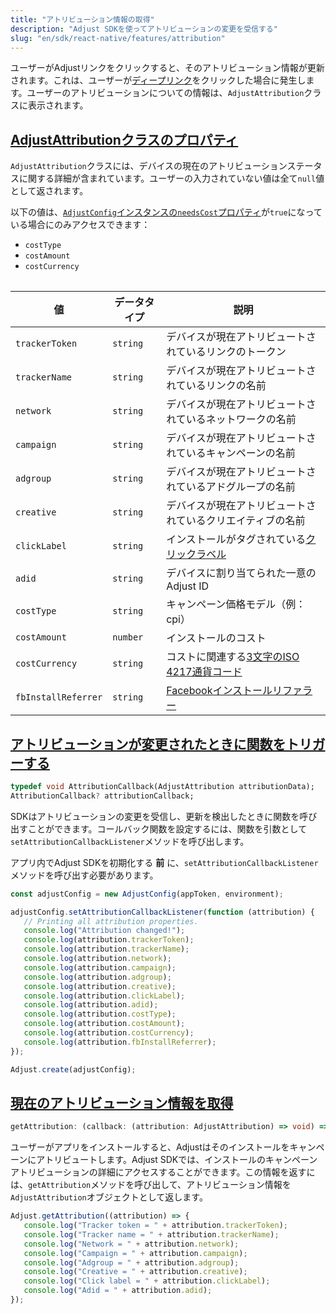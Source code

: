 ```yaml
---
title: "アトリビューション情報の取得"
description: "Adjust SDKを使ってアトリビューションの変更を受信する"
slug: "en/sdk/react-native/features/attribution"
---
```

ユーザーがAdjustリンクをクリックすると、そのアトリビューション情報が更新されます。これは、ユーザーが[ディープリンク](https://help.adjust.com/en/article/deep-links)をクリックした場合に発生します。ユーザーのアトリビューションについての情報は、`AdjustAttribution`クラスに表示されます。

[AdjustAttributionクラスのプロパティ](adjustattribution-class-properties)
----------------------------------------------------------------

`AdjustAttribution`クラスには、デバイスの現在のアトリビューションステータスに関する詳細が含まれています。ユーザーの入力されていない値は全て`null`値として返されます。
<callout type="note"> 

以下の値は、[`AdjustConfig`インスタンスの`needsCost`プロパティ](/en/sdk/react-native/configuration#enable-cost-data-sending)が`true`になっている場合にのみアクセスできます：

* `costType`
* `costAmount`
* `costCurrency`

</Callout> <table> 

|          値          |  データタイプ  |                                          説明                                           |
|---------------------|----------|---------------------------------------------------------------------------------------|
| `trackerToken`      | `string` | デバイスが現在アトリビュートされているリンクのトークン                                                           |
| `trackerName`       | `string` | デバイスが現在アトリビュートされているリンクの名前                                                             |
| `network`           | `string` | デバイスが現在アトリビュートされているネットワークの名前                                                          |
| `campaign`          | `string` | デバイスが現在アトリビュートされているキャンペーンの名前                                                          |
| `adgroup`           | `string` | デバイスが現在アトリビュートされているアドグループの名前                                                          |
| `creative`          | `string` | デバイスが現在アトリビュートされているクリエイティブの名前                                                         |
| `clickLabel`        | `string` | インストールがタグされている[クリックラベル](https://help.adjust.com/en/article/user-rewards)              |
| `adid`              | `string` | デバイスに割り当てられた一意のAdjust ID                                                              |
| `costType`          | `string` | キャンペーン価格モデル（例：cpi）                                                                    |
| `costAmount`        | `number` | インストールのコスト                                                                            |
| `costCurrency`      | `string` | コストに関連する[3文字のISO 4217通貨コード](https://www.iban.com/currency-codes)                      |
| `fbInstallReferrer` | `string` | [Facebookインストールリファラー](https://developers.facebook.com/docs/app-ads/install-referrer/) |

</Table> 

[アトリビューションが変更されたときに関数をトリガーする](trigger-a-function-when-attribution-changes)
--------------------------------------------------------------------------

<codeblock title="プロパティ宣言"> 

```dart
typedef void AttributionCallback(AdjustAttribution attributionData);
AttributionCallback? attributionCallback;
```

</CodeBlock> 

SDKはアトリビューションの変更を受信し、更新を検出したときに関数を呼び出すことができます。コールバック関数を設定するには、関数を引数として`setAttributionCallbackListener`メソッドを呼び出します。
<callout type="important"> 

アプリ内でAdjust SDKを初期化する **前** に、`setAttributionCallbackListener`メソッドを呼び出す必要があります。
</Callout> <codeblock highlight="{range: 3-18}"> 

```jsx
const adjustConfig = new AdjustConfig(appToken, environment);

adjustConfig.setAttributionCallbackListener(function (attribution) {
   // Printing all attribution properties.
   console.log("Attribution changed!");
   console.log(attribution.trackerToken);
   console.log(attribution.trackerName);
   console.log(attribution.network);
   console.log(attribution.campaign);
   console.log(attribution.adgroup);
   console.log(attribution.creative);
   console.log(attribution.clickLabel);
   console.log(attribution.adid);
   console.log(attribution.costType);
   console.log(attribution.costAmount);
   console.log(attribution.costCurrency);
   console.log(attribution.fbInstallReferrer);
});

Adjust.create(adjustConfig);
```

</CodeBlock> 

[現在のアトリビューション情報を取得](get-current-attribution-information)
--------------------------------------------------------

<codeblock title="メソッドシグネチャー"> 

```ts
getAttribution: (callback: (attribution: AdjustAttribution) => void) => void
```

</CodeBlock> 

ユーザーがアプリをインストールすると、Adjustはそのインストールをキャンペーンにアトリビュートします。Adjust SDKでは、インストールのキャンペーンアトリビューションの詳細にアクセスすることができます。この情報を返すには、`getAttribution`メソッドを呼び出して、アトリビューション情報を`AdjustAttribution`オブジェクトとして返します。

```jsx
Adjust.getAttribution((attribution) => {
   console.log("Tracker token = " + attribution.trackerToken);
   console.log("Tracker name = " + attribution.trackerName);
   console.log("Network = " + attribution.network);
   console.log("Campaign = " + attribution.campaign);
   console.log("Adgroup = " + attribution.adgroup);
   console.log("Creative = " + attribution.creative);
   console.log("Click label = " + attribution.clickLabel);
   console.log("Adid = " + attribution.adid);
});
```

